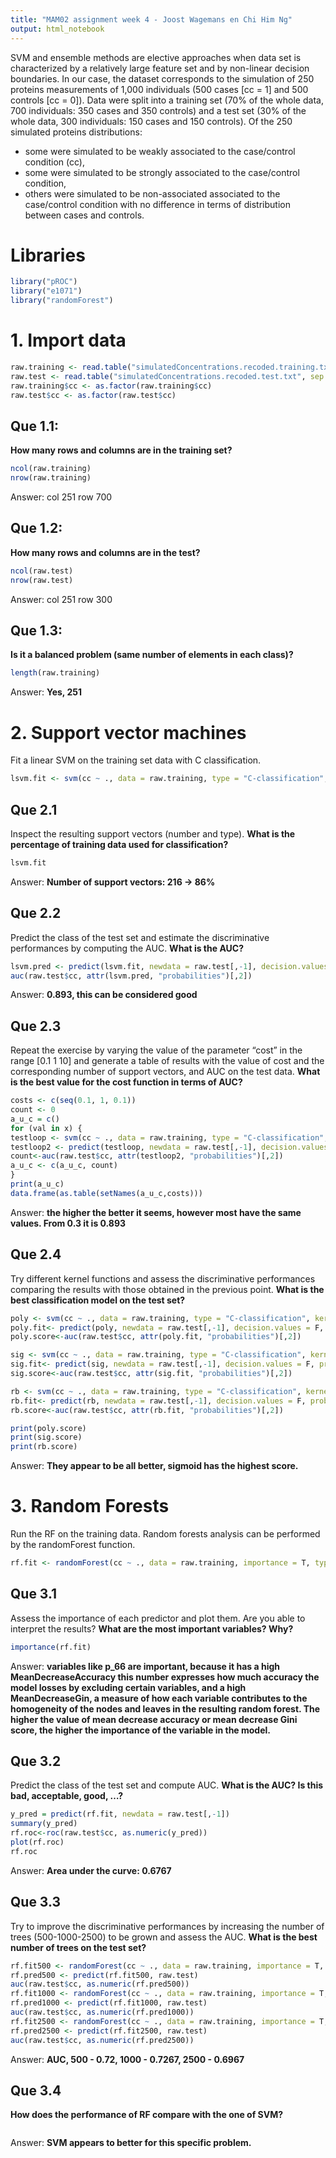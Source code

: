 ```yaml
---
title: "MAM02 assignment week 4 - Joost Wagemans en Chi Him Ng"
output: html_notebook 
---
```


SVM and ensemble methods are elective approaches when data set is characterized by a relatively large feature set and by non-linear decision boundaries. In our case, the dataset corresponds to the simulation of 250 proteins measurements of 1,000 individuals (500 cases [cc = 1] and 500 controls [cc = 0]). Data were split into a training set (70% of the whole data, 700 individuals: 350 cases and 350 controls) and a test set (30% of the whole data, 300 individuals: 150 cases and 150 controls). Of the 250 simulated proteins distributions:

- some were simulated to be weakly associated to the case/control condition (cc),
- some were simulated to be strongly associated to the case/control condition,
- others were simulated to be non-associated associated to the case/control condition with no difference in terms of distribution between cases and controls.

# Libraries

```r
library("pROC")
library("e1071")
library("randomForest")
```

# 1. Import data

```r
raw.training <- read.table("simulatedConcentrations.recoded.training.txt", sep = "\t", header = T)
raw.test <- read.table("simulatedConcentrations.recoded.test.txt", sep = "\t", header = T)
raw.training$cc <- as.factor(raw.training$cc)
raw.test$cc <- as.factor(raw.test$cc)
```


## Que 1.1: 
**How many rows and columns are in the training set?**

```r
ncol(raw.training)
nrow(raw.training)
```

Answer: col 251
row 700

## Que 1.2: 
**How many rows and columns are in the test?**

```r
ncol(raw.test)
nrow(raw.test)
```

Answer: col 251
row 300

## Que 1.3: 
**Is it a balanced problem (same number of elements in each class)?**

```r
length(raw.training)
```

Answer: **Yes, 251**

# 2. Support vector machines

Fit a linear SVM on the training set data with C classification.

```r
lsvm.fit <- svm(cc ~ ., data = raw.training, type = "C-classification", kernel = "linear", probability = T,cost=0.1)
```

## Que 2.1 
Inspect the resulting support vectors (number and type).
**What is the percentage of training data used for classification?**

```r
lsvm.fit
```

Answer: **Number of support vectors: 216 -> 86%**

## Que 2.2 
Predict the class of the test set and estimate the discriminative performances by computing the AUC. **What is the AUC? **

```r
lsvm.pred <- predict(lsvm.fit, newdata = raw.test[,-1], decision.values = F, probability = T)
auc(raw.test$cc, attr(lsvm.pred, "probabilities")[,2])
```

Answer: **0.893, this can be considered good**

## Que 2.3
Repeat the exercise by varying the value of the parameter “cost” in the range [0.1 1 10] and generate a table of results with the value of cost and the corresponding number of support vectors, and AUC on the test data. **What is the best value for the cost function in terms of AUC?** 

```r

costs <- c(seq(0.1, 1, 0.1))
count <- 0
a_u_c = c()
for (val in x) {
testloop <- svm(cc ~ ., data = raw.training, type = "C-classification", kernel = "linear", probability = T,cost=costs)
testloop2 <- predict(testloop, newdata = raw.test[,-1], decision.values = F, probability = T)
count<-auc(raw.test$cc, attr(testloop2, "probabilities")[,2])
a_u_c <- c(a_u_c, count) 
}
print(a_u_c)
data.frame(as.table(setNames(a_u_c,costs)))

```

Answer: **the higher the better it seems, however most have the same values. From 0.3 it is 0.893**

## Que 2.4
Try different kernel functions and assess the discriminative performances comparing the results with those obtained in the previous point. **What is the best classification model on the test set?**

```r

poly <- svm(cc ~ ., data = raw.training, type = "C-classification", kernel = "polynomial", probability = T,cost=costs)
poly.fit<- predict(poly, newdata = raw.test[,-1], decision.values = F, probability = T)
poly.score<-auc(raw.test$cc, attr(poly.fit, "probabilities")[,2])

sig <- svm(cc ~ ., data = raw.training, type = "C-classification", kernel = "sigmoid", probability = T,cost=costs)
sig.fit<- predict(sig, newdata = raw.test[,-1], decision.values = F, probability = T)
sig.score<-auc(raw.test$cc, attr(sig.fit, "probabilities")[,2])

rb <- svm(cc ~ ., data = raw.training, type = "C-classification", kernel = "radial", probability = T,cost=costs)
rb.fit<- predict(rb, newdata = raw.test[,-1], decision.values = F, probability = T)
rb.score<-auc(raw.test$cc, attr(rb.fit, "probabilities")[,2])

print(poly.score)
print(sig.score)
print(rb.score)

```

Answer: **They appear to be all better, sigmoid has the highest score.**

# 3. Random Forests

Run the RF on the training data. Random forests analysis can be performed by the randomForest function.

```r
rf.fit <- randomForest(cc ~ ., data = raw.training, importance = T, type = "classification")
```

## Que 3.1
Assess the importance of each predictor and plot them. Are you able to interpret the results? **What are the most important variables? Why?**

```r
importance(rf.fit)
```

Answer: **variables like p_66 are important, because it has a high MeanDecreaseAccuracy this number expresses how much accuracy the model losses by excluding certain variables, and a high MeanDecreaseGin, a measure of how each variable contributes to the homogeneity of the nodes and leaves in the resulting random forest. The higher the value of mean decrease accuracy or mean decrease Gini score, the higher the importance of the variable in the model.**

## Que 3.2
Predict the class of the test set and compute AUC. **What is the AUC? Is this bad, acceptable, good, ...?**

```r
y_pred = predict(rf.fit, newdata = raw.test[,-1])
summary(y_pred)
rf.roc<-roc(raw.test$cc, as.numeric(y_pred))
plot(rf.roc)
rf.roc

```

Answer: **Area under the curve: 0.6767**

## Que 3.3
Try to improve the discriminative performances by increasing the number of trees (500-1000-2500) to be grown and assess the AUC. **What is the best number of trees on the test set?**

```r
rf.fit500 <- randomForest(cc ~ ., data = raw.training, importance = T, type = "classification", ntrees = 500)
rf.pred500 <- predict(rf.fit500, raw.test)
auc(raw.test$cc, as.numeric(rf.pred500))
rf.fit1000 <- randomForest(cc ~ ., data = raw.training, importance = T, type = "classification", ntrees = 1000)
rf.pred1000 <- predict(rf.fit1000, raw.test)
auc(raw.test$cc, as.numeric(rf.pred1000))
rf.fit2500 <- randomForest(cc ~ ., data = raw.training, importance = T, type = "classification", ntrees = 2500)
rf.pred2500 <- predict(rf.fit2500, raw.test)
auc(raw.test$cc, as.numeric(rf.pred2500))
```

Answer: **AUC,  500 - 0.72, 1000 - 0.7267, 2500 - 0.6967**

## Que 3.4
**How does the performance of RF compare with the one of SVM?**

```r

```

Answer: **SVM appears to better for this specific problem.**